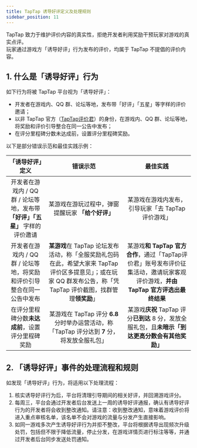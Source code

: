 ```yaml
---
title: TapTap 诱导好评定义及处理规则
sidebar_position: 11
---
```

 
TapTap 致力于维护评价内容的真实性，拒绝开发者利用奖励干预玩家对游戏的真实点评。  
玩家通过游戏方「诱导好评」行为发布的评价，均属于 TapTap 不提倡的评价内容。  

## 1. 什么是「诱导好评」行为

如下行为将被 TapTap 平台视为「诱导好评」：  
- 开发者在游戏内、QQ 群、论坛等地，发布带「好评」「五星」等字样的评价邀请；  
- 以非 TapTap 官方（[TapTap评价君](https://www.taptap.cn/user/83544660)）的身份，在游戏内、QQ 群、论坛等地，将奖励和评价引导整合在同一公告中发布；  
- 在评分里程碑分数未达成前，设置评分里程碑奖励。  

以下是部分错误示范和最佳实践示例：

| **「诱导好评」定义**                                         | **错误示范**                                                                         | **最佳实践**                                                                |
|:----------------------------------------------------:|:--------------------------------------------------------------------------------:|:-----------------------------------------------------------------------:|
| 开发者在游戏内 / QQ 群 / 论坛等地，发布带 **「好评」「五星」** 字样的评价邀请              | 某游戏在游玩过程中，弹窗提醒玩家 **「给个好评」**                                                           | 某游戏在游戏内发布，引导玩家「去 TapTap 评价游戏」                                           |
| 开发者在游戏内 / QQ 群 / 论坛等地，将奖励和评价引导整合在同一公告中发布 | **某游戏**在 TapTap 论坛发布活动，称「全服奖励礼包码在此，希望大家来 TapTap 评价区多提意见」；或在玩家 QQ 群发布公告，称「凭 TapTap 评价截图，找群管理**领奖励**」 | 某游戏**和 TapTap 官方合作**，通过「TapTap评价君」账号发布评价征集活动，邀请玩家客观评价游戏，**并由 TapTap 官方评选出最终结果** |
| 在评分里程碑分数**未达成前**，设置评分里程碑奖励                               | 某游戏在 TapTap 评分 **6.8** 分时举办运营活动，称「TapTap 评分达到 **7** 分，将发放全服礼包」                           | 某游戏**庆祝** TapTap 评分**已到达** 8 分，发放全服礼包，且**未暗示「到达更高分数会有其他奖励」**                        |

## 2. 「诱导好评」事件的处理流程和规则

如发现「诱导好评」行为，将适用以下处理流程：

1. 核实诱导好评行为后，平台将清理引导期间的相关好评，并回溯游戏评分。  
2. 每周三，平台会通过开发者后台发送上一周的诱导好评通报，确认有诱导好评行为的开发者将会收到整改通知。请注意：收到整改通知，意味着游戏评价将进入重点审核名单，该名单不会对游戏的流量与分发产生直接影响。  
3. 如同一游戏多次产生诱导好评行为并拒不整改，平台将根据诱导出现频次升级处罚，包括但不限于降低流量，停止分发，在游戏详情页进行标注等等，并通过开发者后台同步发送处罚通知。  
